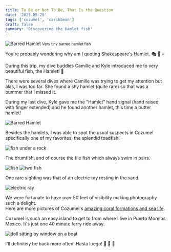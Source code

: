 ```yaml
---
title: To Be or Not To Be, That Is the Question
date: '2025-05-28'
tags: ['cozumel', 'caribbean']
draft: false
summary: 'Discovering the Hamlet fish'
---
```


<Image
  src="/static/images/cozumel-may2025/barred-hamlet.jpg"
  width={800}
  height={840}
  alt="Barred Hamlet"
/>
<small>Very tiny barred hamlet fish</small>

You're probably wondering why am I quoting Shakespeare's Hamlet. 🎭 👑 💀

During this trip, my dive buddies Camille and Kyle introduced me to very beautiful fish, the Hamlet! 🐠

There were several dives where Camille was trying to get my attention but alas, I was too far. She found a shy hamlet (quite rare) so that was a bummer that I missed it.

During my last dive, Kyle gave me the "Hamlet" hand signal (hand raised with finger extended) and he found another hamlet, this time a butter hamlet!

<Image
  src="/static/images/cozumel-may2025/barred-hamlet2.jpg"
  width={800}
  height={840}
  alt="Barred Hamlet"
/>

Besides the hamlets, I was able to spot the usual suspects in Cozumel specifically one of my favorites, the splendid toadfish!

<Image
  src="/static/images/cozumel-may2025/splendid-toadfish.jpg"
  width={800}
  height={840}
  alt="fish under a rock"
/>

The drumfish, and of course the file fish which always swim in pairs.

<Image src="/static/images/cozumel-may2025/spotted-drum.jpg" width={800} height={840} alt="fish" />

<Image src="/static/images/cozumel-may2025/filefish.jpg" width={800} height={840} alt="two fish" />

One rare sighting was that of an electric ray resting in the sand.

<Image
  src="/static/images/cozumel-may2025/electric-ray.jpg"
  width={800}
  height={840}
  alt="electric ray"
/>

We were fortunate to have over 50 feet of visibility making photography such a delight.  
Here are more pictures of Cozumel's [amazing coral formations and sea life](https://generosalitton.smugmug.com/Cozumel-SeaLife/n-sL7X8w).

Cozumel is such an easy island to get to from where I live in Puerto Morelos Mexico. It's just one 40 minute ferry ride away.

<Image
  src="/static/images/cozumel-may2025/dive-buddy.jpg"
  width={800}
  height={840}
  alt="doll sitting by window on a boat"
/>

I'll definitely be back more often! Hasta luego! 👋 👋 👋
